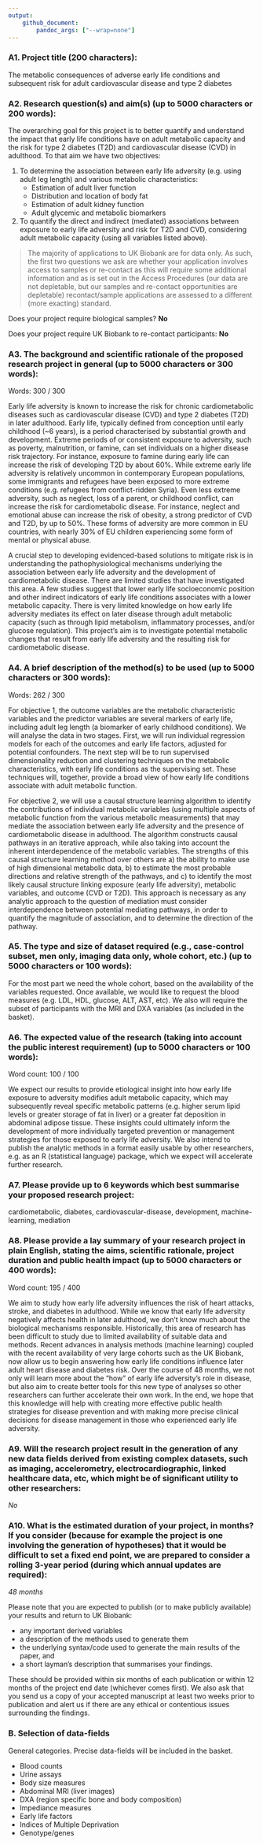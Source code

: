 ```yaml
---
output:
    github_document:
        pandoc_args: ["--wrap=none"]
---
```


### A1. Project title (200 characters):

The metabolic consequences of adverse early life conditions and subsequent risk
for adult cardiovascular disease and type 2 diabetes

### A2. Research question(s) and aim(s) (up to 5000 characters or 200 words):

The overarching goal for this project is to better quantify and
understand the impact that early life conditions have on adult metabolic
capacity and the risk for type 2 diabetes (T2D) and cardiovascular disease
(CVD) in adulthood. To that aim we have two objectives:

1. To determine the association between early life adversity (e.g. using adult
leg length) and various metabolic characteristics:
    - Estimation of adult liver function 
    - Distribution and location of body fat
    - Estimation of adult kidney function 
    - Adult glycemic and metabolic biomarkers 

2. To quantify the direct and indirect (mediated) associations between exposure
to early life adversity and risk for T2D and CVD, considering adult metabolic
capacity (using all variables listed above).

> The majority of applications to UK Biobank are for data only. As such, the first two questions we ask are whether your application involves access to samples or re-contact as this will require some additional information and as is set out in the Access Procedures (our data are not depletable, but our samples and re-contact opportunities are depletable) recontact/sample applications are assessed to a different (more exacting) standard.

Does your project require biological samples? **No**

Does your project require UK Biobank to re-contact participants: **No**

### A3. The background and scientific rationale of the proposed research project in general (up to 5000 characters or 300 words): 

Words: 300 / 300

Early life adversity is known to increase the risk for chronic cardiometabolic
diseases such as cardiovascular disease (CVD) and type 2 diabetes (T2D) in later
adulthood. Early life, typically defined from conception until early childhood
(~6 years), is a period characterised by substantial growth and development.
Extreme periods of or consistent exposure to adversity, such as poverty,
malnutrition, or famine, can set individuals on a higher disease risk
trajectory. For instance, exposure to famine during early life can increase the
risk of developing T2D by about 60%. While extreme early life adversity is
relatively uncommon in contemporary European populations, some immigrants and
refugees have been exposed to more extreme conditions (e.g. refugees from
conflict-ridden Syria). Even less extreme adversity, such as neglect, loss of a
parent, or childhood conflict, can increase the risk for cardiometabolic
disease. For instance, neglect and emotional abuse can increase the risk of
obesity, a strong predictor of CVD and T2D, by up to 50%. These forms of
adversity are more common in EU countries, with nearly 30% of EU children
experiencing some form of mental or physical abuse.

A crucial step to developing evidenced-based solutions to mitigate risk is in
understanding the pathophysiological mechanisms underlying the association
between early life adversity and the development of cardiometabolic disease.
There are limited studies that have investigated this area. A few studies
suggest that lower early life socioeconomic position and other indirect
indicators of early life conditions associates with a lower metabolic capacity.
There is very limited knowledge on how early life adversity mediates its effect
on later disease through adult metabolic capacity (such as through lipid
metabolism, inflammatory processes, and/or glucose regulation). This project's
aim is to investigate potential metabolic changes that result from early life
adversity and the resulting risk for cardiometabolic disease.

### A4. A brief description of the method(s) to be used (up to 5000 characters or 300 words): 

Words: 262 / 300

For objective 1, the outcome variables are the metabolic characteristic
variables and the predictor variables are several markers of early life,
including adult leg length (a biomarker of early childhood conditions). We will
analyse the data in two stages. First, we will run individual regression models
for each of the outcomes and early life factors, adjusted for potential
confounders. The next step will be to run supervised dimensionality reduction
and clustering techniques on the metabolic characteristics, with early life
conditions as the supervising set. These techniques will, together, provide a
broad view of how early life conditions associate with adult metabolic function.

For objective 2, we will use a causal structure learning algorithm to identify
the contributions of individual metabolic variables (using multiple aspects of
metabolic function from the various metabolic measurements) that may mediate the
association between early life adversity and the presence of cardiometabolic
disease in adulthood. The algorithm constructs causal pathways in an iterative
approach, while also taking into account the inherent interdependence of the
metabolic variables. The strengths of this causal structure learning method over
others are a) the ability to make use of high dimensional metabolic data, b) to
estimate the most probable directions and relative strength of the pathways, and
c) to identify the most likely causal structure linking exposure (early life
adversity), metabolic variables, and outcome (CVD or T2D). This approach is
necessary as any analytic approach to the question of mediation must consider
interdependence between potential mediating pathways, in order to quantify the
magnitude of association, and to determine the direction of the pathway.

### A5. The type and size of dataset required (e.g., case-control subset, men only, imaging data only, whole cohort, etc.) (up to 5000 characters or 100 words):

For the most part we need the whole cohort, based on the availability of the
variables requested. Once available, we would like to request the blood measures
(e.g. LDL, HDL, glucose, ALT, AST, etc). We also will require the subset of
participants with the MRI and DXA variables (as included in the basket).

### A6. The expected value of the research (taking into account the public interest requirement) (up to 5000 characters or 100 words): 

Word count: 100 / 100

We expect our results to provide etiological insight into how early life
exposure to adversity modifies adult metabolic capacity, which may subsequently
reveal specific metabolic patterns (e.g. higher serum lipid levels or greater
storage of fat in liver) or a greater fat deposition in abdominal adipose
tissue. These insights could ultimately inform the development of more
individually targeted prevention or management strategies for those exposed to
early life adversity. We also intend to publish the analytic methods in a format
easily usable by other researchers, e.g. as an R (statistical language) package,
which we expect will accelerate further research.

### A7. Please provide up to 6 keywords which best summarise your proposed research project:

cardiometabolic, diabetes, cardiovascular-disease, development, machine-learning, mediation

### A8. Please provide a lay summary of your research project in plain English, stating the aims, scientific rationale, project duration and public health impact (up to 5000 characters or 400 words):

Word count: 195 / 400

We aim to study how early life adversity influences the risk of heart attacks,
stroke, and diabetes in adulthood. While we know that early life adversity
negatively affects health in later adulthood, we don't know much about the
biological mechanisms responsible. Historically, this area of research has been
difficult to study due to limited availability of suitable data and methods.
Recent advances in analysis methods (machine learning) coupled with the recent
availability of very large cohorts such as the UK Biobank, now allow us to begin
answering how early life conditions influence later adult heart disease and
diabetes risk. Over the course of 48 months, we not only will learn more about
the "how" of early life adversity's role in disease, but also aim to create
better tools for this new type of analyses so other researchers can further
accelerate their own work. In the end, we hope that this knowledge will help
with creating more effective public health strategies for disease prevention and
with making more precise clinical decisions for disease management in those who
experienced early life adversity.

### A9. Will the research project result in the generation of any new data fields derived from existing complex datasets, such as imaging, accelerometry, electrocardiographic, linked healthcare data, etc, which might be of significant utility to other researchers:

*No*

### A10. What is the estimated duration of your project, in months? If you consider (because for example the project is one involving the generation of hypotheses) that it would be difficult to set a fixed end point, we are prepared to consider a rolling 3-year period (during which annual updates are required):

*48 months*

Please note that you are expected to publish (or to make publicly available) your results and return to UK Biobank:

- any important derived variables
- a description of the methods used to generate them
- the underlying syntax/code used to generate the main results of the paper, and
- a short layman's description that summarises your findings.

These should be provided within six months of each publication or within 12 months of the project end date (whichever comes first). We also ask that you send us a copy of your accepted manuscript at least two weeks prior to publication and alert us if there are any ethical or contentious issues surrounding the findings. 

### B. Selection of data-fields

General categories. Precise data-fields will be included in the basket.

- Blood counts
- Urine assays
- Body size measures
- Abdominal MRI (liver images)
- DXA (region specific bone and body composition)
- Impediance measures
- Early life factors
- Indices of Multiple Deprivation
- Genotype/genes
